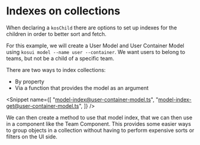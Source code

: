 
<Meta title="Foundations/6. Collections and Indexes" />

# Indexes on collections

When declaring a `kosChild` there are options to set up indexes for the children in order to better sort and fetch.

For this example, we will create a User Model and User Container Model using `kosui model --name user --container`. We want users to belong to teams, but not be a child of a specific team.

There are two ways to index collections:

- By property
- Via a function that provides the model as an argument

<Snippet
  name={[
    "model-index@user-container-model.ts",
    "model-index-get@user-container-model.ts",
  ]}
/>

We can then create a method to use that model index, that we can then use in a component like the Team Component. This provides some easier ways to group objects in a collection without having to perform expensive sorts or filters on the UI side.

<Snippet name="TeamWithUser@team.tsx" />

<Canvas of={TeamListStoryWithData} />
